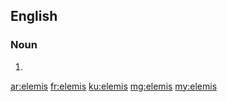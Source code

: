 ==English==

===Noun===
{{head|en}}

# {{plural of|elemi}}

[[ar:elemis]]
[[fr:elemis]]
[[ku:elemis]]
[[mg:elemis]]
[[my:elemis]]